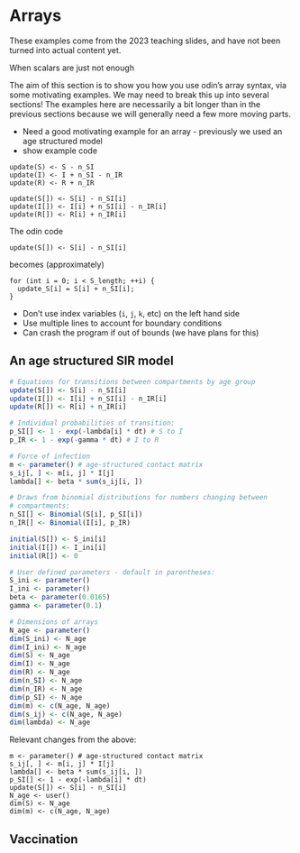 # Arrays

::: {.callout-warning}
These examples come from the 2023 teaching slides, and have not been turned into actual content yet.
:::

When scalars are just not enough

The aim of this section is to show you how you use odin's array syntax, via some motivating examples.  We may need to break this up into several sections!  The examples here are necessarily a bit longer than in the previous sections because we will generally need a few more moving parts.

* Need a good motivating example for an array - previously we used an age structured model
* show example code

```
update(S) <- S - n_SI
update(I) <- I + n_SI - n_IR
update(R) <- R + n_IR
```

```
update(S[]) <- S[i] - n_SI[i]
update(I[]) <- I[i] + n_SI[i] - n_IR[i]
update(R[]) <- R[i] + n_IR[i]
```

The odin code

```
update(S[]) <- S[i] - n_SI[i]
```

becomes (approximately)

```
for (int i = 0; i < S_length; ++i) {
  update_S[i] = S[i] + n_SI[i];
}
```

* Don't use index variables (`i`, `j`, `k`, etc) on the left hand side
* Use multiple lines to account for boundary conditions
* Can crash the program if out of bounds (we have plans for this)

## An age structured SIR model

```r
# Equations for transitions between compartments by age group
update(S[]) <- S[i] - n_SI[i]
update(I[]) <- I[i] + n_SI[i] - n_IR[i]
update(R[]) <- R[i] + n_IR[i]

# Individual probabilities of transition:
p_SI[] <- 1 - exp(-lambda[i] * dt) # S to I
p_IR <- 1 - exp(-gamma * dt) # I to R

# Force of infection
m <- parameter() # age-structured contact matrix
s_ij[, ] <- m[i, j] * I[j]
lambda[] <- beta * sum(s_ij[i, ])

# Draws from binomial distributions for numbers changing between
# compartments:
n_SI[] <- Binomial(S[i], p_SI[i])
n_IR[] <- Binomial(I[i], p_IR)

initial(S[]) <- S_ini[i]
initial(I[]) <- I_ini[i]
initial(R[]) <- 0

# User defined parameters - default in parentheses:
S_ini <- parameter()
I_ini <- parameter()
beta <- parameter(0.0165)
gamma <- parameter(0.1)

# Dimensions of arrays
N_age <- parameter()
dim(S_ini) <- N_age
dim(I_ini) <- N_age
dim(S) <- N_age
dim(I) <- N_age
dim(R) <- N_age
dim(n_SI) <- N_age
dim(n_IR) <- N_age
dim(p_SI) <- N_age
dim(m) <- c(N_age, N_age)
dim(s_ij) <- c(N_age, N_age)
dim(lambda) <- N_age
```

Relevant changes from the above:

```
m <- parameter() # age-structured contact matrix
s_ij[, ] <- m[i, j] * I[j]
lambda[] <- beta * sum(s_ij[i, ])
p_SI[] <- 1 - exp(-lambda[i] * dt)
update(S[]) <- S[i] - n_SI[i]
N_age <- user()
dim(S) <- N_age
dim(m) <- c(N_age, N_age)
```

## Vaccination
